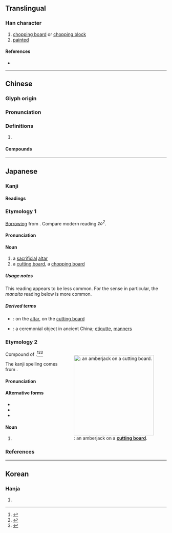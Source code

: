 {{also|爼}}
{{character info/new}}
==Translingual==

===Han character===
{{Han char|rn=9|rad=人|as=07|sn=9|four=87810|canj=OOBM|ids=⿰仌且}}

# [[chopping board]] or [[chopping block]]
# [[painted]]

====References====
* {{Han ref|kx=0104.210|dkj=00679|dj=0221.050|hdz=10156.040|uh=4FCE|ud=20430|bh=AB5B|bd=43867}}

----

==Chinese==
{{zh-forms|alt=爼}}

===Glyph origin===
{{Han etym}}

===Pronunciation===
{{zh-pron
|m=zǔ
|c=zo2
|mn=chó͘
|mc=y
|oc=y
|ma=
|cat=n,v
}}

===Definitions===
{{zh-hanzi}}

# {{rfdef|lang=zh}}

====Compounds====
{{zh-der|三俎|俎豆|尊俎|俎上肉|刀俎|折衝樽俎|樽俎|雜俎|鼎俎|酉陽雜俎|越俎代庖}}

----

==Japanese==

===Kanji===
{{ja-kanji|grade=|rs=人07}}

====Readings====
{{ja-readings
|goon=しょ
|kanon=そ
|kun=まないた-
}}

===Etymology 1===
{{ja-kanjitab|yomi=o|そ}}

[[Appendix:Glossary#loanword|Borrowing]] from {{bor|ja|ltc|sort=そ|-}} {{ltc-l|俎|a wooden stand used in offering rites}}. Compare modern {{cog|yue|-}} reading ''zo<sup>2</sup>''.

====Pronunciation====
{{ja-pron|yomi=kanon|そ|acc=1|acc_ref=DJR}}

====Noun====
{{ja-noun|そ}}

# a [[sacrificial]] [[altar]]
# a [[cutting board]], a [[chopping board]]

=====Usage notes=====
This reading appears to be less common. For the {{m|en|cutting board}} sense in particular, the ''manaita'' reading below is more common.

=====Derived terms=====
{{der-top}}
* {{ja-r|俎%上|そ%じょう}}: on the [[altar]], on the [[cutting board]]
* {{ja-r|俎%豆|そ%とう}}: a ceremonial object in ancient China; [[etiqutte]], [[manners]]
{{der-bottom}}

===Etymology 2===
<div style="float:right;">
{{wikipedia|lang=ja}}
{{wikipedia|Cutting board}}
[[File:Seriola_on_cutting_board.jpg|thumb|250px|{{m|ja|俎|tr=manaita}}: an amberjack on a '''[[cutting board]]'''.]]
</div>
{{ja-kanjitab|まないた|yomi=k}}

Compound of {{compound|ja|真魚|tr1=mana|t1=edible fish|板|tr2=ita|t2=board}}.<ref name="KDJ">{{R:Kokugo Dai Jiten}}</ref><ref name="DJS">{{R:Daijisen}}</ref><ref name="SMK5">{{R:Shinmeikai5}}</ref>

The {{m|ja|俎}} kanji spelling comes from {{der|ja|zh|俎}}.

====Pronunciation====
{{ja-pron|yomi=k|まないた|acc=0|acc_ref=DJR,NHK,SMK5|acc2=3|acc2_ref=DJR,NHK,SMK5|acc3=4|acc3_ref=NHK,SMK5}}

====Alternative forms====
* {{ja-l|まな板}}
* {{ja-l|俎板}}
* {{ja-l|真魚板}}

====Noun====
{{ja-noun|まないた}}

# {{alt sp|lang=ja|まな板||[[chopping board]], [[cutting board]]}}

===References===
<references/>

----

==Korean==

===Hanja===
{{ko-hanja|hangeul=조|rv=jo|mr=cho}}

# {{defn|lang=ko|sort=人07}}